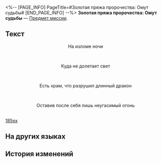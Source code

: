<%-- [PAGE_INFO]
PageTitle=#Золотая пряжа пророчества: Омут судьбы#
[END_PAGE_INFO] --%>
{{Предмет Инфобокс
|id          = 140528
|Изображение = Предмет Золотая пряжа пророчества- Омут судьбы.png
|Тип         = Предмет миссии
|Инвентарь   = Миссии
|Редкость    = 3
|Эффект      = 
|Описание    = Свиток с начертанным пророчеством. Если приглядеться, можно заметить, что свиток выплетен из золотых нитей.
}}
{{Описание|''«В нём содержится пророчество, которое явится лишь тому, кто раскрыл свиток».''}}
'''Золотая пряжа пророчества: Омут судьбы''' — [[Предмет миссии]].

==Текст==
<div align="center">{{Цвет|Ключевой|Золотая пряжа пророчества: Омут судьбы}}</div>
<div align="center">На изломе ночи</div><br /><div align="center">Куда не долетает свет</div><br /><div align="center">Есть храм, что разрушил длинный дракон</div><br /><div align="center">Оставив после себя лишь неугасимый огонь</div><br />
[[Файл:Предмет Золотая пряжа пророчества- Омут судьбы.png|185px]]

==На других языках==
{{На других языках
|en   = Portentous Goldwoven: Abyss of Fate
|zhs  = 记载预言的金织-「命运重渊」
|zht  = 記載預言的金織-「命運重淵」
|ja   = 預言が記された金織-「運命の深淵」
|ko   = 예언이 기록된 금빛 두루마리-「운명의 심연」
|es   = Portador de portentos: Abismo del Destino
|fr   = Prophéties tissées d'or de l'Abîme du Destin
|ru   = Золотая пряжа пророчества: Омут судьбы
|th   = ไหมทองบันทึกคำทำนาย - "ห้วงลึกแห่งชะตา"
|vi   = Cuộn Dệt Vàng Ghi Chép Lời Tiên Tri-Vực Thẳm Định Mệnh
|de   = Goldgewobene Prophezeiung: Abgrund des Schicksals
|id   = Catatan Ramalan Tenunan Emas: "Jurang Takdir"
|pt   = Tecido Dourado Portentoso: Abismo do Destino
}}

==История изменений==
{{История изменений|3.5}}